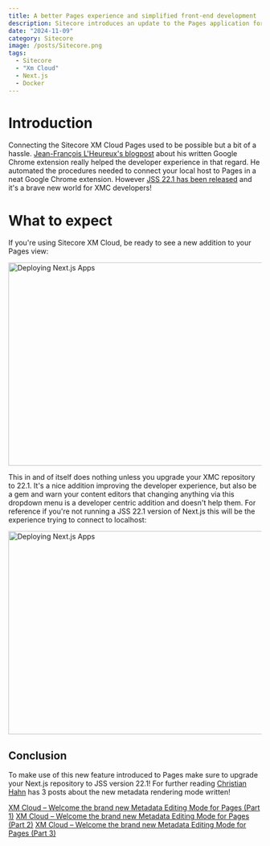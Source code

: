 ```yaml
---
title: A better Pages experience and simplified front-end development
description: Sitecore introduces an update to the Pages application for XM Cloud. With this change a better frontend development experience is upon us. A welcome new feature includes connecting to Pages from localhost!
date: "2024-11-09"
category: Sitecore
image: /posts/Sitecore.png
tags:
  - Sitecore
  - "Xm Cloud"
  - Next.js
  - Docker
---
```


# Introduction
Connecting the Sitecore XM Cloud Pages used to be possible but a bit of a hassle. 
[Jean-François L'Heureux's blogpost](https://www.jflh.ca/2023-11-21-introducing-sitecore-xm-cloud-extensions) about his written Google Chrome extension really helped the developer experience in that regard.
He automated the procedures needed to connect your local host to Pages in a neat Google Chrome extension. However [JSS 22.1 has been released](https://developers.sitecore.com/changelog/xm-cloud/10092024/a-better-pages-experience-and-simplified-front-end-development) and it's a brave new world for XMC developers!

# What to expect
If you're using Sitecore XM Cloud, be ready to see a new addition to your Pages view:

<Image
  src="/posts/pages_update.png"
  width="718"
  height="404"
  alt="Deploying Next.js Apps"
/>

This in and of itself does nothing unless you upgrade your XMC repository to 22.1. 
It's a nice addition improving the developer experience, but also be a gem and warn your content editors that changing anything via this dropdown menu is a developer centric addition and doesn't help them.
For reference if you're not running a JSS 22.1 version of Next.js this will be the experience trying to connect to localhost:

<Image
  src="/posts/pages_update_no_localhost.png"
  width="718"
  height="404"
  alt="Deploying Next.js Apps"
/>

## Conclusion
To make use of this new feature introduced to Pages make sure to upgrade your Next.js repository to JSS version 22.1!
For further reading [Christian Hahn](https://www.linkedin.com/in/christian-hahn-209727131/) has 3 posts about the new metadata rendering mode written!

[XM Cloud – Welcome the brand new Metadata Editing Mode for Pages (Part 1)](https://www.linkedin.com/posts/christian-hahn-209727131_xm-cloud-welcome-the-brand-new-metadata-activity-7236993881202913280-n_U7/?utm_source=share&utm_medium=member_desktop)
[XM Cloud – Welcome the brand new Metadata Editing Mode for Pages (Part 2)](https://www.linkedin.com/posts/christian-hahn-209727131_xm-cloud-welcome-the-brand-new-metadata-activity-7239591737315241984-9G5x/?utm_source=share&utm_medium=member_desktop)
[XM Cloud – Welcome the brand new Metadata Editing Mode for Pages (Part 3)](https://www.linkedin.com/posts/christian-hahn-209727131_xm-cloud-welcome-the-brand-new-metadata-activity-7239624035452530692-bpvG/?utm_source=share&utm_medium=member_desktop)